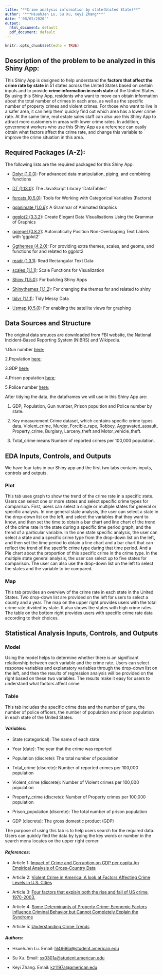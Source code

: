 ```yaml
---
title: "**Crime analysis information by state(United State)**"
author: "***HsuehJen Lu, Su Xu, Keyi Zhang***"
date: "`08/05/2020`"
output:
  html_document: default
  pdf_document: default
---
```


```r
knitr::opts_chunk$set(echo = TRUE)
```

## **Description of the problem to be analyzed in this Shiny App:**
This Shiny App is designed to help understand the **factors that affect the crime rate by state** in 51 states across the United States based on certain inputs and to provide **crime information in each state** of the United States. By using this Shiny App, residents who want to move can obtain information about the total number of crimes in each area, as well as the specific number of property crimes and violent crimes. For those who want to live in a safer area, it can help them quickly find out which area has a lower crime rate. At the same time, real estate sales staff can also use this Shiny App to attract more customers in areas with lower crime rates. In addition, government workers who use this Shiny App as a reference can easily obtain what factors affect the crime rate, and change this variable to improve the crime situation in this area.

## **Required Packages (A-Z):**
The following lists are the required packaged for this Shiny App:

- [Dplyr (1.0.0)](https://cran.r-project.org/web/packages/dplyr/index.html): For advanced data manipulation, piping, and combining functions

- [DT (1.13.0)](https://cran.r-project.org/web/packages/DT/index.html): The JavaScript Library 'DataTables'

- [forcats (0.5.0)](https://cran.r-project.org/web/packages/forcats/index.html): Tools for Working with Categorical Variables (Factors)

- [gganimate (1.0.6)](https://cran.r-project.org/web/packages/gganimate/index.html): A Grammar of Animated Graphics

- [ggplot2 (3.3.2)](https://cran.r-project.org/web/packages/ggplot2/index.html): Create Elegant Data Visualisations Using the Grammar of Graphics

- [ggrepel (0.8.2)](https://cran.r-project.org/web/packages/ggrepel/index.html): Automatically Position Non-Overlapping Text Labels with 'ggplot2'

- [Ggthemes (4.2.0)](https://cran.r-project.org/web/packages/ggthemes/index.html): For providing extra themes, scales, and geoms, and functions for and related to ggplot2

- [readr (1.3.1)](https://cran.r-project.org/web/packages/readr/index.html): Read Rectangular Text Data

- [scales (1.1.1)](https://cran.r-project.org/web/packages/scales/index.html): Scale Functions for Visualization

- [Shiny (1.5.0)](https://cran.r-project.org/web/packages/shiny/index.html): For building Shiny Apps

- [Shinythemes (1.1.2)](https://cran.r-project.org/web/packages/shinythemes/index.html): For changing the themes for and related to shiny

- [tidyr (1.1.1)](https://cran.r-project.org/web/packages/tidyr/index.html): Tidy Messy Data

- [Usmap (0.5.0)](https://cran.r-project.org/web/packages/usmap/readme/README.html): For enabling the satellite views for graphing 

## **Data Sources and Structure**

The original data srouces are downloaded from FBI website, the National Incident-Based Reporting System (NIBRS) and Wikipedia.

1.Gun number [here](https://www.fbi.gov/file-repository/nics_firearm_checks_-_year_by_state_type.pdf/view);

2.Population [here](https://www.census.gov/data/tables/time-series/demo/popest/2010s-state-total.html);

3.GDP [here](https://en.wikipedia.org/wiki/List_of_U.S._states_and_territories_by_GDP_per_capita);

4.Prison population [here](https://www.bjs.gov/index.cfm?ty=tp&tid=131);

5.Police number [here](https://www.bjs.gov/index.cfm?ty=tp&tid=71);

After tidying the data, the dataframes we will use in this Shiny App are: 

1. GDP, Population, Gun number, Prison popultion and Police number by state.

2. Key measurement Crime dataset, which contains specific crime types data. Violent_crime, Murder, Forcible_rape, Robbey, Aggravated_assault, Property_crime, Burglary, Larceny_theft and Motor_vehicle_theft.

3. Total_crime  means Number of reported crimes per 100,000 population.

## **EDA Inputs, Controls, and Outputs**

We have four tabs in our Shiny app and the first two tabs contains inputs, controls and outputs.

### **Plot**
This tab uses graph to show the trend of the crime rate in a specific stete. Users can select one or more states and select specific crime types for comparison. First, users can select a single or multiple states for general or specific analysis. In one general state analysis, the user can select a state in the drop-down list on the left, and select the variables that they want to know, and then set the time to obtain a bar chart and line chart of the trend of the crime rate in the state during a specific time period graph, and the trend of a particular variable. In the one state specific analysis, the user can select a state and a specific crime type from the drop-down list on the left, and then set the time period to obtain a line chart and a bar chart that can reflect the trend of the specific crime type during that time period. And a Pie chart about the proportion of this specific crime in the crime type. In the multiple state general analysis, the user can select up to five states for comparison. The user can also use the drop-down list on the left to select the states and the variable to be compared.

### **Map**
This tab provides an overview of the crime rate in each state in the United States. Two drop-down list are provided on the left for users to select a county and a year. The map on the upper right provides users with the total crime rate divided by state. It also shows the states with high crime rates. The table on the bottom right provides users with specific crime rate data according to their choices.

## **Statistical Analysis Inputs, Controls, and Outputs**
### **Model**
Using the model helps to determine whether there is an significant  relationship between each variable and the crime rate. Users can select response variables and explanatory variables through the drop-down list on the left, and then the results of regression analysis will be provided on the right based on these two variables. The results make it easy for users to understand what factors affect crime

### **Table**
This tab includes the specific crime data and the number of guns, the number of police officers, the number of population and prison population in each state of the United States.

#### *Variables:*
- State (categorical): The name of each state

- Year (date): The year that the crime was reported

- Population (discrete): The total number of population

- Total_crime (discrete): Number of reported crimes per 100,000 population

- Violent_crime (discrete): Number of Violent crimes per 100,000 population

- Property_crime (discrete): Number of Property crimes per 100,000 population

- Prison_populaiton (discrete): The total number of prison population

- GDP (discrete): The gross domestic product (GDP)

The purpose of using this tab is to help users search for the required data. Users can quickly find the data by typing the key words or number in the search menu locates on the upper right corner.  

#### *References:*

- Article 1: [Impact of Crime and Corruption on GDP per capita An Empirical Analysis of Cross-Country Data](https://www.researchgate.net/publication/327622717_Impact_of_Crime_and_Corruption_on_GDP_per_capita_An_Empirical_Analysis_of_Cross-country_Data)

- Article 2: [Violent Crime in America: A look at Factors Affecting Crime Levels in U.S. Cities](https://pdfs.semanticscholar.org/4e55/6d87129e6d735a7fe63396625120268bc0f4.pdf)

- Article 3: [Four factors that explain both the rise and fall of US crime, 1970-2003.](https://www.researchgate.net/publication/247530390_Four_factors_that_explain_both_the_rise_and_fall_of_US_crime_1970-2003)

- Article 4: [Some Determinants of Property Crime: Economic Factors Influence Criminal Behavior but Cannot Completely Explain the Syndrome](https://onlinelibrary.wiley.com/doi/abs/10.1111/j.1536-7150.1987.tb01992.x)

- Article 5: [Understanding Crime Trends](https://www.ncjrs.gov/pdffiles1/nij/142211.pdf)

#### *Authors:*

- HsuehJen Lu. Email: [hl4666a@student.american.edu](hl4666a@student.american.edu)

- Su Xu. Email: [sx0301a@student.american.edu](sx0301a@student.american.edu)

- Keyi Zhang. Email: [kz1197a@american.edu](kz1197a@american.edu)





